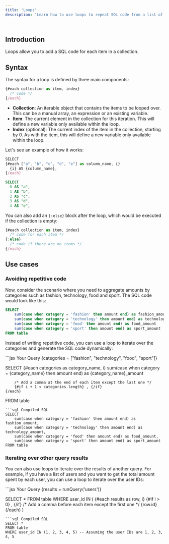 ```yaml
---
title: 'Loops'
description: 'Learn how to use loops to repeat SQL code from a list of elements.'

---
```


## Introduction

Loops allow you to add a SQL code for each item in a collection.

## Syntax

The syntax for a loop is defined by three main components:
```jsx
{#each collection as item, index}
  /* code */
{/each}
```
  - **Collection**: An iterable object that contains the items to be looped over. This can be a manual array, an expression or an existing variable.
  - **Item**: The current element in the collection for this iteration. This will define a new variable only available within the loop.
  - **Index** (optional): The current index of the item in the collection, starting by 0. As with the item, this will define a new variable only available within the loop.

Let's see an example of how it works:
<CodeGroup>
```jsx Your Query
SELECT
{#each ["a", "b", "c", "d", "e"] as column_name, i}
  {i} AS {column_name},
{/each}
```
```sql Compiled SQL
SELECT
  0 AS "a",
  1 AS "b",
  2 AS "c",
  3 AS "d",
  4 AS "e",
```
</CodeGroup>

You can also add an `{:else}` block after the loop, which would be executed if the collection is empty:

```jsx
{#each collection as item, index}
  /* code for each item */
{:else}
  /* code if there are no items */
{/each}
```

## Use cases

### Avoiding repetitive code

Now, consider the scenario where you need to aggregate amounts by categories such as fashion, technology, food and sport. The SQL code would look like this:

```sql
SELECT
    sum(case when category = 'fashion' then amount end) as fashion_amount,
    sum(case when category = 'technology' then amount end) as technology_amount,
    sum(case when category = 'food' then amount end) as food_amount
    sum(case when category = 'sport' then amount end) as sport_amount
FROM table
```

Instead of writing repetitive code, you can use a loop to iterate over the categories and generate the SQL code dynamically:

<CodeGroup>
```jsx Your Query
{categories = ["fashion", "technology", "food", "sport"]}

SELECT
    {#each categories as category_name, i}
        sum(case when category = {category_name} then amount end) as {category_name}_amount

        /* Add a comma at the end of each item except the last one */
        {#if i + 1 < categories.length} , {/if}
    {/each}
FROM table
```
```sql Compiled SQL
SELECT
    sum(case when category = 'fashion' then amount end) as fashion_amount,
    sum(case when category = 'technology' then amount end) as technology_amount,
    sum(case when category = 'food' then amount end) as food_amount,
    sum(case when category = 'sport' then amount end) as sport_amount
FROM table
```
</CodeGroup>

### Iterating over other query results

You can also use loops to iterate over the results of another query. For example, if you have a list of users and you want to get the total amount spent by each user, you can use a loop to iterate over the user IDs:

<CodeGroup>
```jsx Your Query
{results = runQuery('users')}

SELECT *
FROM table
WHERE user_id IN (
    {#each results as row, i}
        {#if i > 0} , {/if} /* Add a comma before each item except the first one */
        {row.id}
    {/each}
)
```
```sql Compiled SQL
SELECT *
FROM table
WHERE user_id IN (1, 2, 3, 4, 5) -- Assuming the user IDs are 1, 2, 3, 4, 5
```
</CodeGroup>